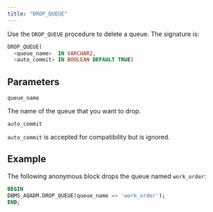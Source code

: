 ```yaml
---
title: "DROP_QUEUE"
---
```


Use the `DROP_QUEUE` procedure to delete a queue. The signature is:

```sql
DROP_QUEUE(
  <queue_name>  IN VARCHAR2,
  <auto_commit> IN BOOLEAN DEFAULT TRUE)
```

## Parameters

`queue_name`

 The name of the queue that you want to drop.

`auto_commit`

 `auto_commit` is accepted for compatibility but is ignored.

## Example

The following anonymous block drops the queue named `work_order`:

```sql
BEGIN
DBMS_AQADM.DROP_QUEUE(queue_name => 'work_order');
END;
```
